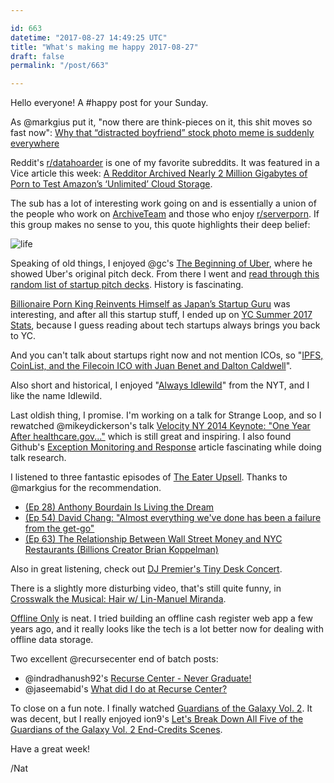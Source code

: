 ```yaml
---

id: 663
datetime: "2017-08-27 14:49:25 UTC"
title: "What's making me happy 2017-08-27"
draft: false
permalink: "/post/663"

---
```


Hello everyone! A #happy post for your Sunday.

As @markgius put it, "now there are think-pieces on it, this shit moves so fast now": [Why that “distracted boyfriend” stock photo meme is suddenly everywhere](https://www.vox.com/culture/2017/8/25/16200526/distracted-boyfriend-other-woman-stock-photo-meme)

Reddit's [r/datahoarder](https://reddit.com/r/DataHoarder/) is one of my favorite subreddits. It was featured in a Vice article this week: [A Redditor Archived Nearly 2 Million Gigabytes of Porn to Test Amazon’s ‘Unlimited’ Cloud Storage](https://motherboard.vice.com/en_us/article/a33j5a/a-redditor-archived-nearly-2-million-gigabytes-of-porn-to-test-amazons-unlimited-cloud-storage).

The sub has a lot of interesting work going on and is essentially a union of the people who work on [ArchiveTeam](http://www.archiveteam.org/index.php?title=Main_Page) and those who enjoy [r/serverporn](https://www.reddit.com/r/ServerPorn/). If this group makes no sense to you, this quote highlights their deep belief:

![life](https://i.imgur.com/cMWVM7P.jpg)

Speaking of old things, I enjoyed @gc's [The Beginning of Uber](https://medium.com/@gc/the-beginning-of-uber-7fb17e544851?source=ifttt--------------1), where he showed Uber's original pitch deck. From there I went and [read through this random list of startup pitch decks](http://onboardly.com/startup-pr/best-startup-pitch-decks-of-all-time/). History is fascinating. 

[Billionaire Porn King Reinvents Himself as Japan’s Startup Guru](https://www.bloomberg.com/news/articles/2017-08-23/billionaire-porn-king-reinvents-himself-as-japan-s-startup-guru)
 was interesting, and after all this startup stuff, I ended up on [YC Summer 2017 Stats](https://blog.ycombinator.com/yc-summer-2017-stats/), because I guess reading about tech startups always brings you back to YC. 

And you can't talk about startups right now and not mention ICOs, so "[IPFS, CoinList, and the Filecoin ICO with Juan Benet and Dalton Caldwell](https://blog.ycombinator.com/ipfs-coinlist-and-the-filecoin-ico-with-juan-benet-and-dalton-caldwell/)".

Also short and historical, I enjoyed "[Always Idlewild](https://mobile.nytimes.com/2017/08/23/nyregion/metropolitan-diary-always-idlewild.html?_r=0&referer=https://t.co/EvwRZ0isLg?amp=1)" from the NYT, and I like the name Idlewild.

Last oldish thing, I promise. I'm working on a talk for Strange Loop, and so I rewatched @mikeydickerson's talk [Velocity NY 2014 Keynote: "One Year After healthcare.gov..."](https://www.youtube.com/watch?v=7Vc8sxhy2I4&feature=youtu.be) which is still great and inspiring. I also found Github's [Exception Monitoring and Response](https://githubengineering.com/exception-monitoring-and-response/) article fascinating while doing talk research.

I listened to three fantastic episodes of [The Eater Upsell](https://www.eater.com/upsell). Thanks to @markgius for the recommendation.

 - [(Ep 28) Anthony Bourdain Is Living the Dream](http://pca.st/WnyA)
 - [(Ep 54) David Chang: "Almost everything we've done has been a failure from the get-go"](http://pca.st/rs4f)
 - [(Ep 63) The Relationship Between Wall Street Money and NYC Restaurants (Billions Creator Brian Koppelman)](http://pca.st/e5g9)

Also in great listening, check out [DJ Premier's Tiny Desk Concert](http://www.npr.org/event/music/543717146/dj-premier-the-badder-band-tiny-desk-concert).

There is a slightly more disturbing video, that's still quite funny, in [Crosswalk the Musical: Hair w/ Lin-Manuel Miranda](https://www.youtube.com/watch?v=BJd0-sRffFE&feature=youtu.be). 

[Offline Only](https://chris.bolin.co/offline/) is neat. I tried building an offline cash register web app a few years ago, and it really looks like the tech is a lot better now for dealing with offline data storage.

Two excellent @recursecenter end of batch posts:

 - @indradhanush92's  [Recurse Center - Never Graduate!](https://indradhanush.github.io/blog/recurse-center-never-graduate/)
 - @jaseemabid's [What did I do at Recurse Center?](https://jaseemabid.github.io/2017/08/10/rc.html)

To close on a fun note. I finally watched [Guardians of the Galaxy Vol. 2](https://en.wikipedia.org/wiki/Guardians_of_the_Galaxy_Vol._2). It was decent, but I really enjoyed ion9's [Let's Break Down All Five of the Guardians of the Galaxy Vol. 2 End-Credits Scenes](https://io9.gizmodo.com/lets-break-down-all-five-of-the-guardians-of-the-galaxy-1794956328).

Have a great week!

/Nat


